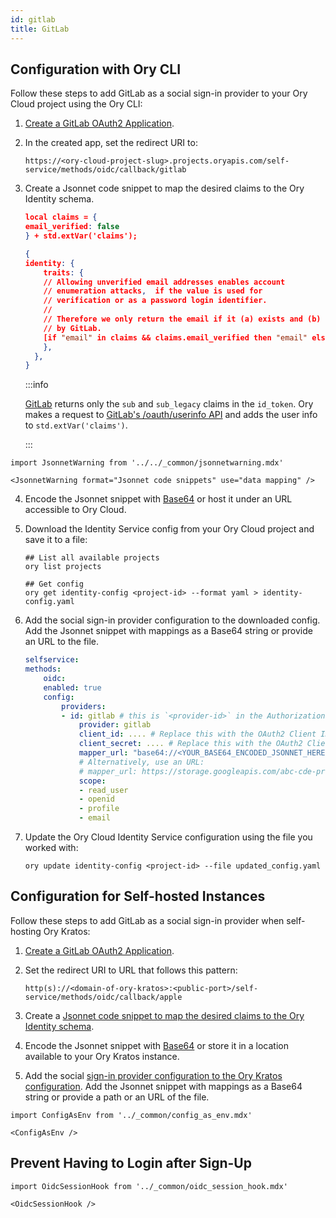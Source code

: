 ```yaml
---
id: gitlab
title: GitLab
---
```


## Configuration with Ory CLI

Follow these steps to add GitLab as a social sign-in provider to your Ory Cloud project using the Ory CLI:

1. [Create a GitLab OAuth2 Application](https://docs.gitlab.com/ee/integration/oauth_provider.html#adding-an-application-through-the-profile).
2. In the created app, set the redirect URI to:

    ```shell
    https://<ory-cloud-project-slug>.projects.oryapis.com/self-service/methods/oidc/callback/gitlab
    ```

<a name="mapping"></a>

3. Create a Jsonnet code snippet to map the desired claims to the Ory Identity schema.

    ```json
    local claims = {
    email_verified: false
    } + std.extVar('claims');

    {
    identity: {
        traits: {
        // Allowing unverified email addresses enables account
        // enumeration attacks,  if the value is used for
        // verification or as a password login identifier.
        //
        // Therefore we only return the email if it (a) exists and (b) is marked verified
        // by GitLab.
        [if "email" in claims && claims.email_verified then "email" else null]: claims.email,
        },
      },
    }
    ```

    :::info

    [GitLab](https://docs.gitlab.com/ee/integration/openid_connect_provider.html)
    returns only the `sub` and `sub_legacy` claims in the `id_token`.
    Ory makes a request to
    [GitLab's /oauth/userinfo API](https://gitlab.com/oauth/userinfo) and adds the
    user info to `std.extVar('claims')`.

    :::

```mdx-code-block
import JsonnetWarning from '../../_common/jsonnetwarning.mdx'

<JsonnetWarning format="Jsonnet code snippets" use="data mapping" />
```

4. Encode the Jsonnet snippet with [Base64](https://www.base64encode.org/) or host it under an URL accessible to Ory Cloud.
5. Download the Identity Service config from your Ory Cloud project and save it to a file:

    ```shell
    ## List all available projects
    ory list projects

    ## Get config
    ory get identity-config <project-id> --format yaml > identity-config.yaml
    ```

6. Add the social sign-in provider configuration to the downloaded config. Add the Jsonnet snippet with mappings as a Base64
   string or provide an URL to the file.

    ```yaml
    selfservice:
    methods:
        oidc:
        enabled: true
        config:
            providers:
            - id: gitlab # this is `<provider-id>` in the Authorization callback URL. DO NOT CHANGE IT ONCE SET!
                provider: gitlab
                client_id: .... # Replace this with the OAuth2 Client ID provided by GitLab
                client_secret: .... # Replace this with the OAuth2 Client Secret provided by GitLab
                mapper_url: "base64://<YOUR_BASE64_ENCODED_JSONNET_HERE>"
                # Alternatively, use an URL:
                # mapper_url: https://storage.googleapis.com/abc-cde-prd/9cac9717f007808bf17f22ce7f4295c739604b183f05ac4afb4
                scope:
                - read_user
                - openid
                - profile
                - email
    ```

7. Update the Ory Cloud Identity Service configuration using the file you worked with:

    ```shell
    ory update identity-config <project-id> --file updated_config.yaml
    ```

## Configuration for Self-hosted Instances

Follow these steps to add GitLab as a social sign-in provider when self-hosting Ory Kratos:

1. [Create a GitLab OAuth2 Application](https://docs.gitlab.com/ee/integration/oauth_provider.html#adding-an-application-through-the-profile).
2. Set the redirect URI to URL that follows this pattern:

    ```shell
    http(s)://<domain-of-ory-kratos>:<public-port>/self-service/methods/oidc/callback/apple
    ```

3. Create a [Jsonnet code snippet to map the desired claims to the Ory Identity schema](#mapping).
4. Encode the Jsonnet snippet with [Base64](https://www.base64encode.org/) or store it in a location available to your Ory Kratos
   instance.
5. Add the social [sign-in provider configuration to the Ory Kratos configuration](#config). Add the Jsonnet snippet with mappings
   as a Base64 string or provide a path or an URL of the file.

```mdx-code-block
import ConfigAsEnv from '../_common/config_as_env.mdx'

<ConfigAsEnv />
```

## Prevent Having to Login after Sign-Up

```mdx-code-block
import OidcSessionHook from '../_common/oidc_session_hook.mdx'

<OidcSessionHook />
```

